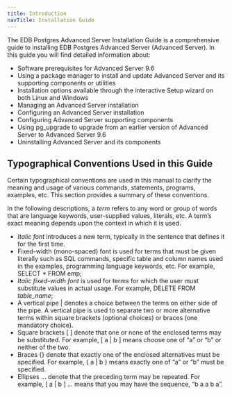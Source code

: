 ```yaml
---
title: Introduction
navTitle: Installation Guide
---
```


The EDB Postgres Advanced Server Installation Guide is a comprehensive guide to installing EDB Postgres Advanced Server (Advanced Server). In this guide you will find detailed information about:

-   Software prerequisites for Advanced Server 9.6
-   Using a package manager to install and update Advanced Server and its supporting components or utilities
-   Installation options available through the interactive Setup wizard on both Linux and Windows
-   Managing an Advanced Server installation
-   Configuring an Advanced Server installation
-   Configuring Advanced Server supporting components
-   Using pg_upgrade to upgrade from an earlier version of Advanced Server to Advanced Server 9.6
-   Uninstalling Advanced Server and its components

## Typographical Conventions Used in this Guide

Certain typographical conventions are used in this manual to clarify the meaning and usage of various commands, statements, programs, examples, etc. This section provides a summary of these conventions.

In the following descriptions, a *term* refers to any word or group of words that are language keywords, user-supplied values, literals, etc. A term’s exact meaning depends upon the context in which it is used.

-   *Italic font* introduces a new term, typically in the sentence that defines it for the first time.
-   Fixed-width (mono-spaced) font is used for terms that must be given literally such as SQL commands, specific table and column names used in the examples, programming language keywords, etc. For example, SELECT \* FROM emp;
-   *Italic fixed-width font* is used for terms for which the user must substitute values in actual usage. For example, DELETE FROM *table_name*;
-   A vertical pipe | denotes a choice between the terms on either side of the pipe. A vertical pipe is used to separate two or more alternative terms within square brackets (optional choices) or braces (one mandatory choice).
-   Square brackets \[ ] denote that one or none of the enclosed terms may be substituted. For example, \[ a | b ] means choose one of “a” or “b” or neither of the two.
-   Braces {} denote that exactly one of the enclosed alternatives must be specified. For example, { a | b } means exactly one of “a” or “b” must be specified.
-   Ellipses ... denote that the preceding term may be repeated. For example, \[ a | b ] ... means that you may have the sequence, “b a a b a”.
